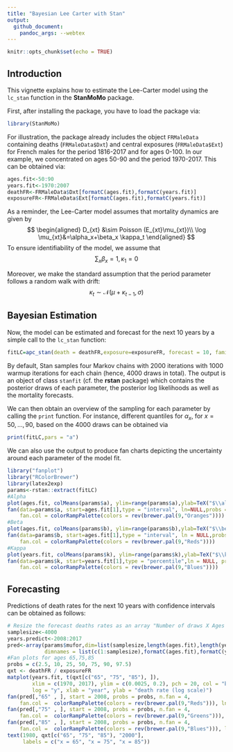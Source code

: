 ```yaml
---
title: "Bayesian Lee Carter with Stan"
output:
  github_document:
    pandoc_args: --webtex
---
```


```r
knitr::opts_chunk$set(echo = TRUE)
```

## Introduction

This vignette explains how to estimate the Lee-Carter model using the `lc_stan` function in the **StanMoMo** package.

First, after installing the package, you have to load the package via: 
```r
library(StanMoMo)
```

For illustration, the package already includes the object `FRMaleData` containing deaths (`FRMaleData$Dxt`) and central exposures (`FRMaleData$Ext`) for French males for the period 1816-2017 and for ages 0-100. In our example, we concentrated on ages 50-90 and the period 1970-2017. This can be obtained via: 

```r
ages.fit<-50:90
years.fit<-1970:2007
deathFR<-FRMaleData$Dxt[formatC(ages.fit),formatC(years.fit)]
exposureFR<-FRMaleData$Ext[formatC(ages.fit),formatC(years.fit)]
```

As a reminder, the Lee-Carter model assumes that mortality dynamics are given by 
$$ 
\begin{aligned}
D_{xt} &\sim Poisson (E_{xt}\mu_{xt})\\
\log \mu_{xt}&=\alpha_x+\beta_x \kappa_t
\end{aligned}
$$
To ensure identifiability of the model, we assume that 
$$
\sum_x \beta_x=1,\kappa_1=0
$$

Moreover, we make the standard assumption that the period parameter follows a random walk with drift: 
$$ 
\kappa_t \sim \mathcal{N}(\mu+\kappa_{t-1},\sigma)
$$

## Bayesian Estimation

Now, the model can be estimated and forecast for the next 10 years by a simple call to the `lc_stan` function: 

```r
fitLC=apc_stan(death = deathFR,exposure=exposureFR, forecast = 10, family = "poisson",cores=4)
```

By default, Stan samples four Markov chains with 2000 iterations with 1000 warmup iterations for each chain (hence, 4000 draws in total). The output is an object of class `stanfit` (cf. the **rstan** package) which contains the posterior draws of each parameter, the posterior log likelihoods as well as the mortality forecasts.

We can then obtain an overview of the sampling for each parameter by calling the `print` function. For instance, different quantiles for $\alpha_x$, for $x=50,\dots,90$, based on the 4000 draws can be obtained via 
```r
print(fitLC,pars = "a")
```

We can also use the output to produce fan charts depicting the uncertainty around each parameter of the model fit.
```r
library("fanplot")
library("RColorBrewer")
library(latex2exp)
params<-rstan::extract(fitLC)
#Alpha
plot(ages.fit, colMeans(params$a), ylim=range(params$a),ylab=TeX("$\\alpha_x$"), xlab="Age: x")
fan(data=params$a, start=ages.fit[1],type = "interval", ln=NULL,probs = seq(0.01,0.99,0.01),
    fan.col = colorRampPalette(colors = rev(brewer.pal(9,"Oranges"))))
#Beta
plot(ages.fit, colMeans(params$b), ylim=range(params$b),ylab=TeX("$\\beta_x$"), xlab="Age: x")
fan(data=params$b, start=ages.fit[1],type = "interval", ln = NULL,probs = seq(0.01,0.99,0.01),
    fan.col = colorRampPalette(colors = rev(brewer.pal(9,"Reds"))))
#Kappa
plot(years.fit, colMeans(params$k), ylim=range(params$k),ylab=TeX("$\\kappa_t$"), xlab="Year: t")
fan(data=params$k, start=years.fit[1],type = "percentile",ln = NULL, probs = seq(0.01,0.99,0.01),
    fan.col = colorRampPalette(colors = rev(brewer.pal(9,"Blues"))))
```

## Forecasting


Predictions of death rates for the next 10 years with confidence intervals can be obtained as follows: 

```r
# Resize the forecast deaths rates as an array "Number of draws X Ages X Years to predict"
samplesize<-4000
years.predict<-2008:2017
pred<-array(params$mufor,dim=list(samplesize,length(ages.fit),length(years.predict)),
            dimnames = list(c(1:samplesize),formatC(ages.fit),formatC(years.predict)))
#Fan plots for ages 65,75,85
probs = c(2.5, 10, 25, 50, 75, 90, 97.5)
qxt <- deathFR / exposureFR
matplot(years.fit, t(qxt[c("65", "75", "85"), ]),
        xlim = c(1970, 2017), ylim = c(0.0025, 0.2), pch = 20, col = "black",
        log = "y", xlab = "year", ylab = "death rate (log scale)")
fan(pred[,"65" , ], start = 2008, probs = probs, n.fan = 4,
    fan.col =  colorRampPalette(colors = rev(brewer.pal(9,"Reds"))), ln = NULL)
fan(pred[,"75" , ], start = 2008, probs = probs, n.fan = 4,
    fan.col =  colorRampPalette(colors = rev(brewer.pal(9,"Greens"))), ln = NULL)
fan(pred[,"85" , ], start = 2008, probs = probs, n.fan = 4,
    fan.col =  colorRampPalette(colors = rev(brewer.pal(9,"Blues"))), ln = NULL)
text(1980, qxt[c("65", "75", "85"), "2000"],
     labels = c("x = 65", "x = 75", "x = 85"))
```

